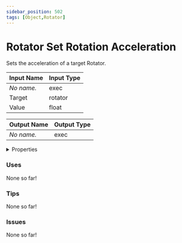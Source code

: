 ```yaml
---
sidebar_position: 502
tags: [Object,Rotator]
---
```


# Rotator Set Rotation Acceleration

Sets the acceleration of a target Rotator.




<EsbSvg />

| Input Name | Input Type |
|-----------|-----------|
| *No name.* | exec |
| Target | rotator |
| Value | float |

| Output Name | Output Type |
|-----------|-----------|
| *No name.* | exec |


<details>
  <summary>Properties</summary>
  <div>
    <div>
    <table>
      <thead>
        <tr>
          <th>Is beta required?</th>
          <th>❌</th>
        </tr>
        <tr>
          <th>Is this chip a trolling risk?</th>
          <th>❌</th>
        </tr>
        <tr>
          <th>Chip UUID</th>
          <th>db29fd41-9fb5-4c2a-8c72-c8d327b0f23f</th>
        </tr>
      </thead>
    </table>
    </div>
  </div>
</details>

### Uses

None so far!

### Tips

None so far!

### Issues

None so far!